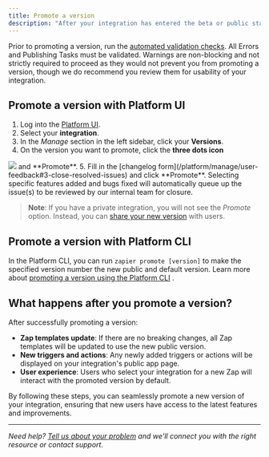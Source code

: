 ```yaml
---
title: Promote a version
description: "After your integration has entered the beta or public status, you can set a new default version for public use. This process is called promoting a version."
---
```


Prior to promoting a version, run the [automated validation checks](/platform/publish/integration-checks-reference). All Errors and Publishing Tasks must be validated. Warnings are non-blocking and not strictly required to proceed as they would not prevent you from promoting a version, though we do recommend you review them for usability of your integration.

## Promote a version with Platform UI

1.  Log into the [Platform UI](https://zapier.com/app/developer).
2.  Select your **integration**.
3.  In the _Manage_ section in the left sidebar, click your **Versions**.
4.  On the version you want to promote, click the **three dots icon**
 <Frame>
  <img src="/images/2ee11c82946187818a9622c4b4bf65bc.png"/>
</Frame>
 and **Promote**.
5.  Fill in the [changelog form](/platform/manage/user-feedback#3-close-resolved-issues) and click **Promote**. Selecting specific features added and bugs fixed will automatically queue up the issue(s) to be reviewed by our internal team for closure.

> **Note**: If you have a private integration, you will not see the _Promote_ option. Instead, you can [share your new version](/platform/manage/sharing) with users.

## Promote a version with Platform CLI

In the Platform CLI, you can run `zapier promote [version]` to make the specified version number the new public and default version. Learn more about [promoting a version using the Platform CLI](https://github.com/zapier/zapier-platform/blob/main/packages/cli/README.md#promoting-an-app-version) .

## What happens after you promote a version?

After successfully promoting a version:

*   **Zap templates update**: If there are no breaking changes, all Zap templates will be updated to use the new public version.
*   **New triggers and actions**: Any newly added triggers or actions will be displayed on your integration's public app page.
*   **User experience**: Users who select your integration for a new Zap will interact with the promoted version by default.

By following these steps, you can seamlessly promote a new version of your integration, ensuring that new users have access to the latest features and improvements.

- - -
_Need help? [Tell us about your problem](https://developer.zapier.com/contact) and we'll connect you with the right resource or contact support._
